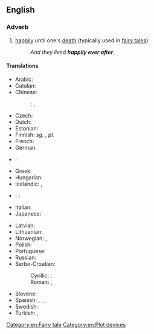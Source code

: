 ==English==

===Adverb===
{{head|en|adverb|head=[[happily]] [[ever]] [[after]]}}

# {{context|idiomatic|often preceded by "to live"}} [[happily]] until one's [[death]] (typically used in [[fairy tale]]s)
#: ''And they lived '''happily ever after'''.''

====Translations====
{{trans-top|happily until one's death}}
* Arabic: {{t-|ar|وعاشو عيشة سعيده}}
* Catalan: {{t-|ca|i van viure feliços i van menjar anissos}}
* Chinese:
*: {{ttbc|cmn}}: {{t|cmn|从此，他们过着幸福快乐的日子}}, {{t|cmn|從此，他們過著幸福快樂的日子}}
* Czech: {{t-|cs|a žili šťastně až do smrti}}
* Dutch: {{t-|nl|en ze leefden nog lang en gelukkig}}
* Estonian: {{t-|et|ja kui nad surnud pole, siis elavad nad õnnelikult tänase päevani}}
* Finnish: ''sg.'' {{t-|fi|onnellisena elämänsä loppuun asti}}, ''pl.'' {{t-|fi|onnellisina elämänsä loppuun asti}}
* French: {{t-|fr|ils vécurent heureux et eurent beaucoup d’enfants}}
* German: {{t-|de|und wenn sie nicht gestorben sind, dann leben sie noch heute}}
* {{ttbc|ank}}: {{tø|ank|tamtis noe lat/ dok ba muaan yi wa}}
* Greek: {{t+|el|κι έζησαν αυτοί καλά κι εμείς καλύτερα}}
* Hungarian: {{t-|hu|és boldogan éltek, míg meg nem haltak}}
* Icelandic: {{t-|is|og þau lifðu vel og lengi}}, {{t-|is|Og þau lifðu hamingjusöm til æviloka}}
* {{ttbc|irk}}: {{tø|irk|aa fák}}; {{tø|irk|a-n ti'itá-r akóo doo-rén na alki'íit}}
* Italian: {{t-|it|e vissero per sempre felici e contenti}}
* Japanese: {{t-|ja|めでたしめでたし|tr=medetashi medetashi|sc=Jpan}}
{{trans-mid}}
* Latvian: {{t-|lv|un viņi dzīvoja ilgi un laimīgi}}
* Lithuanian: {{t-|lt|ir jie gyveno ilgai ir laimingai}}
* Norwegian: {{t-|no|og så levde de lykkelig alle sine dager}}, {{t-|no|og er de ikke døde, så lever de ennå}}
* Polish: {{t-|pl|i żyli długo i szczęśliwie}}
* Portuguese: {{t-|pt|e viveram felizes para sempre}}
* Russian: {{t-|ru|и жили они долго и счастливо}}
* Serbo-Croatian:
*: Cyrillic: {{t-|sh|и живјели су дуго и сретно|sc=Cyrl}}, {{t-|sh|и живели су срећно до краја живота|sc=Cyrl}}
*: Roman: {{t-|sh|i živjeli su dugo i sretno}}, {{t-|sh|i živeli su srećno do kraja života}}
* Slovene: {{t-|sl|in živeli so srečno do konca svojih dni}}
* Spanish: {{t-|es|Y vivieron felices y comieron perdices}}, {{t-|es|Y colorín colorado, este cuento se ha acabado}}, {{t-|es|Y vivieron felices por siempre jamás}}, {{t-|es|Y vivieron felices el resto de sus días}}
* Swedish: {{t-|sv|och så levde de lyckliga i alla sina dagar}}
* Turkish: {{t-|tr|ve hayatlarının sonuna kadar mutlu yaşadılar}}, {{t-|tr|ve sonsuza kadar mutlu yaşadılar}}
{{trans-bottom}}

[[Category:en:Fairy tale]]
[[Category:en:Plot devices]]